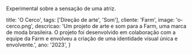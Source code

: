 Experimental sobre a sensação de uma atriz.

  title: 'O Cerco',
  tags: ['Direção de arte', 'Som'],
  cliente: 'Farm',
  image: 'o-cerco.png',
  descricao: 'Um projeto de arte e som para a Farm, uma marca de moda brasileira. O projeto foi desenvolvido em colaboração com a equipe da Farm e envolveu a criação de uma identidade visual única e envolvente.',
  ano: '2023',
}
